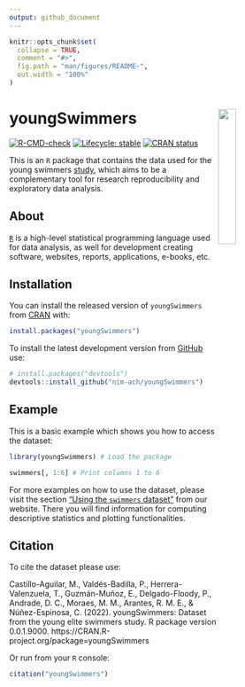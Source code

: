 ```yaml
---
output: github_document
---
```


<!-- README.md is generated from README.Rmd. Please edit that file -->

```r
knitr::opts_chunk$set(
  collapse = TRUE,
  comment = "#>",
  fig.path = "man/figures/README-",
  out.width = "100%"
)
```

<img src="man/figures/hex-med.png" width="25%" align="right"/> youngSwimmers
==================================================================

<!-- badges: start -->
[![R-CMD-check](https://github.com/NIM-ACh/youngSwimmers/workflows/R-CMD-check/badge.svg)](https://github.com/NIM-ACh/youngSwimmers/actions)
[![Lifecycle: stable](https://img.shields.io/badge/lifecycle-stable-brightgreen.svg)](https://lifecycle.r-lib.org/articles/stages.html#stable)
[![CRAN status](https://www.r-pkg.org/badges/version/youngSwimmers)](https://CRAN.R-project.org/package=youngSwimmers)
<!-- badges: end -->

This is an `R` package that contains the data used for the young swimmers [study](https://doi.org/10.3389/fphys.2021.769085), which aims to be a complementary tool for research reproducibility and exploratory data analysis.

## About <i class="fab fa-r-project"></i>

[`R`](https://www.r-project.org/about.html) is a high-level statistical programming language used for data analysis, as well for development creating software, websites, reports, applications, e-books, etc.

## Installation

You can install the released version of `youngSwimmers` from [CRAN](https://CRAN.R-project.org/package=youngSwimmers) with:

```r
install.packages("youngSwimmers")
```

To install the latest development version from [GitHub](https://github.com/) use:

``` r
# install.packages("devtools")
devtools::install_github("nim-ach/youngSwimmers")
```

## Example

This is a basic example which shows you how to access the dataset:

```r
library(youngSwimmers) # Load the package

swimmers[, 1:6] # Print columns 1 to 6
```

For more examples on how to use the dataset, please visit the section ["Using the `swimmers` dataset"](https://nim-ach.github.io/youngSwimmers/articles/articles/using_data.html) from our website. There you will find information for computing descriptive statistics and plotting functionalities.

## Citation

To cite the dataset please use:

Castillo-Aguilar, M., Valdés-Badilla, P., Herrera-Valenzuela, T., Guzmán-Muñoz, E., Delgado-Floody, P., Andrade, D. C., Moraes, M. M., Arantes, R. M. E., & Núñez-Espinosa, C. (2022). youngSwimmers: Dataset from the young elite swimmers study. R package version 0.0.1.9000. https://CRAN.R-project.org/package=youngSwimmers

Or run from your `R` console:

```r
citation("youngSwimmers")
```
